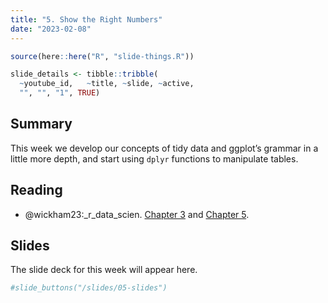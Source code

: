 ```yaml
---
title: "5. Show the Right Numbers"
date: "2023-02-08"
---
```


```r
source(here::here("R", "slide-things.R"))

slide_details <- tibble::tribble(
  ~youtube_id,   ~title, ~slide, ~active,
  "", "", "1", TRUE)

```

## Summary

This week we develop our concepts of tidy data and ggplot's grammar in a little more depth, and start using `dplyr` functions to manipulate tables.

## Reading

- @wickham23:_r_data_scien. [Chapter 3](https://r4ds.hadley.nz/data-transform.html) and [Chapter 5](https://r4ds.hadley.nz/data-tidy.html).

## Slides

The slide deck for this week will appear here. 

```r
#slide_buttons("/slides/05-slides")
```

<div>
```{=html}
<!--iframe class="slide-deck" src="/slides/05-slides.html"></iframe-->
```
</div>

